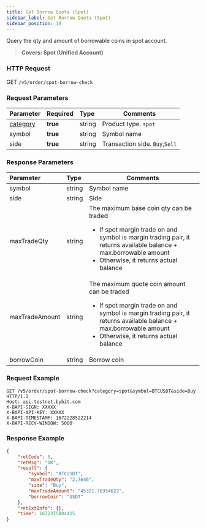 ```yaml
---
title: Get Borrow Quota (Spot)
sidebar_label: Get Borrow Quota (Spot)
sidebar_position: 10
---
```



Query the qty and amount of borrowable coins in spot account.
> **Covers: Spot (Unified Account)**

### HTTP Request
GET `/v5/order/spot-borrow-check`

### Request Parameters
| Parameter | Required | Type | Comments|
|:----- |:-------|:-----|------ |
|[category](../enum#category) |**true** |string |Product type. `spot`|
|symbol |**true** |string |Symbol name|
|side |**true** |string |Transaction side. `Buy`,`Sell` |

### Response Parameters
| Parameter | Type | Comments|
|:----- |:-----|------ |
|symbol |string |Symbol name |
|side |string |Side |
|maxTradeQty |string |The maximum base coin qty can be traded<ul><li>If spot margin trade on and symbol is margin trading pair, it returns available balance + max.borrowable amount</li><li>Otherwise, it returns actual balance</li>  </ul>|
|maxTradeAmount |string |The maximum quote coin amount can be traded<ul><li>If spot margin trade on and symbol is margin trading pair, it returns available balance + max.borrowable amount</li><li>Otherwise, it returns actual balance</li> </ul>|
|borrowCoin |string |Borrow coin |

### Request Example

```http
GET /v5/order/spot-borrow-check?category=spot&symbol=BTCUSDT&side=Buy HTTP/1.1
Host: api-testnet.bybit.com
X-BAPI-SIGN: XXXXX
X-BAPI-API-KEY: XXXXX
X-BAPI-TIMESTAMP: 1672228522214
X-BAPI-RECV-WINDOW: 5000
```

### Response Example

```json
{
    "retCode": 0,
    "retMsg": "OK",
    "result": {
        "symbol": "BTCUSDT",
        "maxTradeQty": "2.7646",
        "side": "Buy",
        "maxTradeAmount": "45321.76354622",
        "borrowCoin": "USDT"
    },
    "retExtInfo": {},
    "time": 1672375804415
}
```